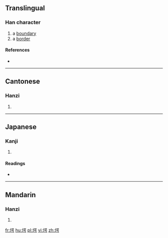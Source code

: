==Translingual==

===Han character===
{{Han char|rn=32|rad=土|as=09|sn=12|four=4612<sub>7</sub>|canj=土口口尸 (GRRS)|ids=⿰[[土]][[咢]]}}

# a [[boundary]]
# a [[border]]

====References====
* {{Han ref|kx=0233.320|dkj=05271|dj=0471.060|hdz=10463.100|uh=582E|ud=22574|bh=D8AE|bd=55470}}

----

==Cantonese==

===Hanzi===
{{yue-hanzi|jyut=|y=ngok6}}

# {{defn|lang=yue|sort=土09}}

----

==Japanese==

===Kanji===
{{ja-kanji|grade=|rs=土09}}

# {{defn|lang=ja|sort=土09}}

====Readings====
* {{ja-readings|on=[[がく]] (gaku)|kun=[[きし]] (kishi)}}

----

==Mandarin==

===Hanzi===
{{cmn-hanzi|pin=[[è]] ([[e4]])|wg=o<sup>4</sup>}}

# {{defn|lang=cmn|sort=土09}}

[[fr:堮]]
[[hu:堮]]
[[pl:堮]]
[[vi:堮]]
[[zh:堮]]